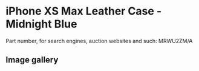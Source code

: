 # iPhone XS Max Leather Case - Midnight Blue

Part number, for search engines, auction websites and such: MRWU2ZM/A

## Image gallery

<div style={{ width: "768px" }}>
  <GalleryComponent
    images={[
      {
        original: "/everysource/MRWU2",
        thumbnail: "/everypreview/MRWU2",
      },
      {
        original: "/everysource/MRWU2_AV1_GOLD",
        thumbnail: "/everypreview/MRWU2_AV1_GOLD",
      },
      {
        original: "/everysource/MRWU2_AV1_SILVER",
        thumbnail: "/everypreview/MRWU2_AV1_SILVER",
      },
      {
        original: "/everysource/MRWU2_AV1_SPACE_GRAY",
        thumbnail: "/everypreview/MRWU2_AV1_SPACE_GRAY",
      },
      {
        original: "/everysource/MRWU2_AV2",
        thumbnail: "/everypreview/MRWU2_AV2",
      }
    ]}
  />
</div>